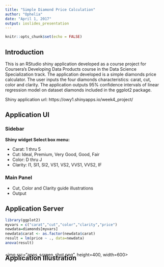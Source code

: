 ```yaml
---
title: "Simple Diamond Price Calculation"
author: "Ophelia"
date: "April 1, 2017"
output: ioslides_presentation
---
```


```r
knitr::opts_chunk$set(echo = FALSE)
```
## Introduction


This is an RStudio shiny application developed as a course project for Coursera's Developing Data Products course in the Data Science Specialization track.
The application developed is a simple diamonds price calculator.  The user inputs the four diamonds characteristics: carat, cut, color and clarity.  The application outputs 95% confidence intervals of linear regression model on dataset diamonds included in the ggplot2 package. 

Shiny application url:
https://owy1.shinyapps.io/week4_project/

## Application UI 

### **Sidebar**  

**Shiny widget Select box menu:**

   - Carat: 1 thru 5
   - Cut: Ideal, Premium, Very Good, Good, Fair
   - Color: D thru J
   - Clarity: I1, SI1, SI2, VS1, VS2, VVS1, VVS2, IF

### **Main Panel**   

   - Cut, Color and Clarity guide illustrations
   - Output
   
## Application Server

```r
library(ggplot2)
myvars = c("carat","cut","color","clarity","price")
newdata=diamonds[myvars]
newdata$carat <- as.factor(newdata$carat)
result = lm(price ~ ., data=newdata)
anova(result)
```

## Application Illustration

<div class="midcenter" style="margin-left:0px; margin-top:-50px;">
<img src="apps_screen_shot.png", height=400, width=600></img>
</div>
